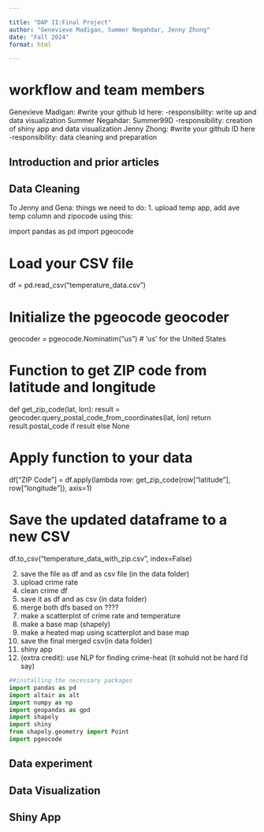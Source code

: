 ```yaml
---

title: "DAP II:Final Project"
author: "Genevieve Madigan, Summer Negahdar, Jenny Zhong"
date: "Fall 2024"
format: html

---
```

# workflow and team members
Genevieve Madigan: #write your github Id here: 
-responsibility: write up and data visualization
Summer Negahdar: Summer99D
-responsibility: creation of shiny app and data visualization
Jenny Zhong: #write your github ID here
-responsibility: data cleaning and preparation



## Introduction and prior articles




## Data Cleaning

To Jenny and Gena: 
things we need to do:
1. upload temp app,
add ave temp column and zipocode using this: 

import pandas as pd
import pgeocode

# Load your CSV file
df = pd.read_csv("temperature_data.csv")

# Initialize the pgeocode geocoder
geocoder = pgeocode.Nominatim("us")  # 'us' for the United States

# Function to get ZIP code from latitude and longitude
def get_zip_code(lat, lon):
    result = geocoder.query_postal_code_from_coordinates(lat, lon)
    return result.postal_code if result else None

# Apply function to your data
df["ZIP Code"] = df.apply(lambda row: get_zip_code(row["latitude"], row["longitude"]), axis=1)

# Save the updated dataframe to a new CSV
df.to_csv("temperature_data_with_zip.csv", index=False)

2. save the file as df and as csv file (in the data folder)
3. upload crime rate
4. clean crime df
5. save it as df and as csv (in data folder)
6. merge both dfs based on ????
7. make a scatterplot of crime rate and temperature
8. make a base map (shapely)
9. make a heated map using scatterplot and base map
10. save the final merged csv(in data folder)
11. shiny app
12. (extra credit): use NLP for finding crime-heat (it sohuld not be hard I'd say)



```python
##installing the necessary packages
import pandas as pd
import altair as alt
import numpy as np
import geopandas as gpd
import shapely
import shiny
from shapely.geometry import Point
import pgeocode
```



## Data experiment


## Data Visualization


## Shiny App
